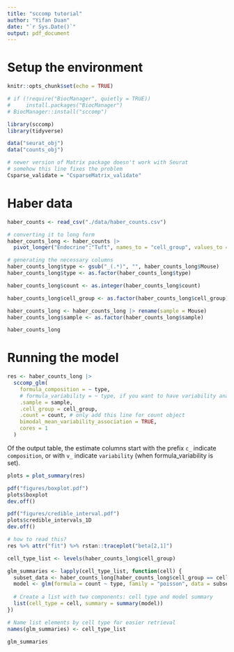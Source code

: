 ```yaml
---
title: "sccomp tutorial"
author: "Yifan Duan"
date: "`r Sys.Date()`"
output: pdf_document
---
```


# Setup the environment
```r
knitr::opts_chunk$set(echo = TRUE)
```

```r
# if (!require("BiocManager", quietly = TRUE))
#     install.packages("BiocManager")
# BiocManager::install("sccomp")

library(sccomp)
library(tidyverse)

data("seurat_obj")
data("counts_obj")

# newer version of Matrix package doesn't work with Seurat
# somehow this line fixes the problem
Csparse_validate = "CsparseMatrix_validate"
```


# Haber data
```r
haber_counts <- read_csv("./data/haber_counts.csv")

# converting it to long form
haber_counts_long <- haber_counts |> 
  pivot_longer("Endocrine":"Tuft", names_to = "cell_group", values_to = "count")

# generating the necessary columns
haber_counts_long$type <- gsub("_(.*)", "", haber_counts_long$Mouse)
haber_counts_long$type <- as.factor(haber_counts_long$type)

haber_counts_long$count <- as.integer(haber_counts_long$count)

haber_counts_long$cell_group <- as.factor(haber_counts_long$cell_group)

haber_counts_long <- haber_counts_long |> rename(sample = Mouse)
haber_counts_long$sample <- as.factor(haber_counts_long$sample)

haber_counts_long
```


# Running the model
```r
res <- haber_counts_long |>
  sccomp_glm( 
    formula_composition = ~ type,
    # formula_variability = ~ type, if you want to have variability analysis
    .sample = sample,
    .cell_group = cell_group,
    .count = count, # only add this line for count object
    bimodal_mean_variability_association = TRUE,
    cores = 1 
  )
```
Of the output table, the estimate columns start with the prefix `c_` indicate `composition`, or with `v_` indicate `variability` (when formula_variability is set).


```r
plots = plot_summary(res)

pdf("figures/boxplot.pdf")
plots$boxplot
dev.off()

pdf("figures/credible_interval.pdf")
plots$credible_intervals_1D
dev.off()
```

```r
# how to read this?
res %>% attr("fit") %>% rstan::traceplot("beta[2,1]")
```

```r
cell_type_list <- levels(haber_counts_long$cell_group)

glm_summaries <- lapply(cell_type_list, function(cell) {
  subset_data <- haber_counts_long[haber_counts_long$cell_group == cell, ]
  model <- glm(formula = count ~ type, family = "poisson", data = subset_data)
  
  # Create a list with two components: cell type and model summary
  list(cell_type = cell, summary = summary(model))
})

# Name list elements by cell type for easier retrieval
names(glm_summaries) <- cell_type_list

glm_summaries
```

